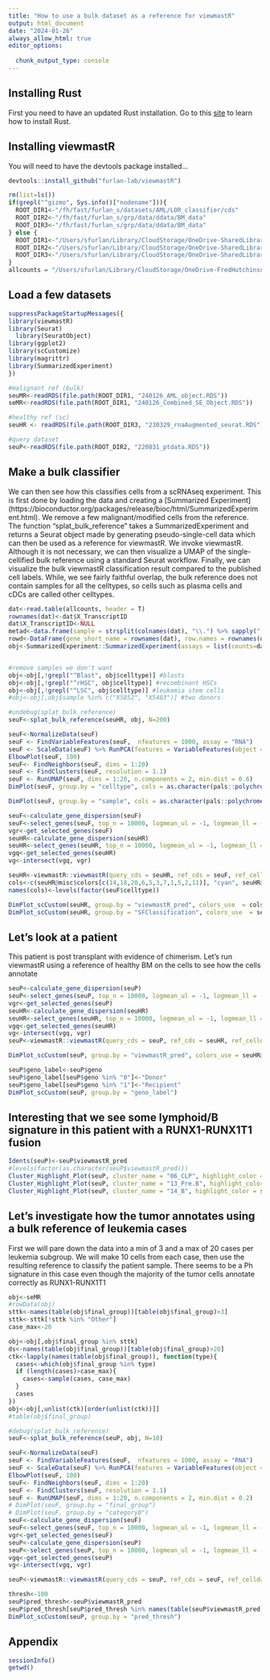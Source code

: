 ```yaml
---
title: "How to use a bulk dataset as a reference for viewmastR"
output: html_document
date: "2024-01-26"
always_allow_html: true
editor_options: 
  
  chunk_output_type: console
---
```


## Installing Rust

First you need to have an updated Rust installation. Go to this [site](https://www.rust-lang.org/tools/install) to learn how to install Rust.


## Installing viewmastR

You will need to have the devtools package installed...

```r
devtools::install_github("furlan-lab/viewmastR")
```

```r
rm(list=ls())
if(grepl("^gizmo", Sys.info()["nodename"])){
  ROOT_DIR1<-"/fh/fast/furlan_s/datasets/AML/LOR_classifier/cds"
  ROOT_DIR2<-"/fh/fast/furlan_s/grp/data/ddata/BM_data"
  ROOT_DIR3<-"/fh/fast/furlan_s/grp/data/ddata/BM_data"
} else {
  ROOT_DIR1<-"/Users/sfurlan/Library/CloudStorage/OneDrive-SharedLibraries-FredHutchinsonCancerCenter/Furlan_Lab - General/datasets/AML/LOR_classifier/cds"
  ROOT_DIR2<-"/Users/sfurlan/Library/CloudStorage/OneDrive-SharedLibraries-FredHutchinsonCancerCenter/Furlan_Lab - General/experiments/patient_marrows/aggr/cds/indy"
  ROOT_DIR3<-"/Users/sfurlan/Library/CloudStorage/OneDrive-SharedLibraries-FredHutchinsonCancerCenter/Furlan_Lab - General/datasets/Healthy_BM_greenleaf"
}
allcounts = "/Users/sfurlan/Library/CloudStorage/OneDrive-FredHutchinsonCancerCenter/computation/Analysis/ddata/MPAL/data/bulk/GSE74246_RNAseq_All_Counts.txt"
```

## Load a few datasets

```r
suppressPackageStartupMessages({
library(viewmastR)
library(Seurat)
  library(SeuratObject)
library(ggplot2)
library(scCustomize)
library(magrittr)
library(SummarizedExperiment)
})

#malignant ref (bulk)
seuMR<-readRDS(file.path(ROOT_DIR1, "240126_AML_object.RDS"))
seMR<-readRDS(file.path(ROOT_DIR1, "240126_Combined_SE_Object.RDS"))

#healthy ref (sc)
seuHR <- readRDS(file.path(ROOT_DIR3, "230329_rnaAugmented_seurat.RDS"))

#query dataset
seuP<-readRDS(file.path(ROOT_DIR2, "220831_ptdata.RDS"))

```


## Make a bulk classifier

We can then see how this classifies cells from a scRNAseq experiment.  This is first done by loading the data and creating a [Summarized Experiment] (https://bioconductor.org/packages/release/bioc/html/SummarizedExperiment.html).  We remove a few malignant/modified cells from the reference.  The function "splat_bulk_reference" takes a SummarizedExperiment and returns a Seurat object made by generating pseudo-single-cell data which can then be used as a reference for viewmastR.  We invoke viewmastR.  Although it is not necessary, we can then visualize a UMAP of the single-cellified bulk reference using a standard Seurat workflow.  Finally, we can visualize the bulk viewmastR classification result compared to the published cell labels.  While, we see fairly faithful overlap, the bulk reference does not contain samples for all the celltypes, so cells such as plasma cells and cDCs are called other celltypes.

```r

dat<-read.table(allcounts, header = T)
rownames(dat)<-dat$X_TranscriptID
dat$X_TranscriptID<-NULL
metad<-data.frame(sample = strsplit(colnames(dat), "\\.") %>% sapply("[[", 1), celltype = strsplit(colnames(dat), "\\.") %>% sapply("[[", 2))
rowd<-DataFrame(gene_short_name = rownames(dat), row.names = rownames(dat))
obj<-SummarizedExperiment::SummarizedExperiment(assays = list(counts=dat), rowData = rowd, colData = metad)


#remove samples we don't want
obj<-obj[,!grepl("^Blast", obj$celltype)] #blasts
obj<-obj[,!grepl("^rHSC", obj$celltype)] #recombinant HSCs
obj<-obj[,!grepl("^LSC", obj$celltype)] #leukemia stem cells
#obj<-obj[,obj$sample %in% c("X5852", "X5483")] #two donors

#undebug(splat_bulk_reference)
seuF<-splat_bulk_reference(seuHR, obj, N=200)

seuF<-NormalizeData(seuF)
seuF <- FindVariableFeatures(seuF,  nfeatures = 1000, assay = "RNA")
seuF <- ScaleData(seuF) %>% RunPCA(features = VariableFeatures(object = seuF), npcs = 100)
ElbowPlot(seuF, 100) 
seuF<- FindNeighbors(seuF, dims = 1:20)
seuF <- FindClusters(seuF, resolution = 1.1)
seuF <- RunUMAP(seuF, dims = 1:20, n.components = 2, min.dist = 0.6)
DimPlot(seuF, group.by = "celltype", cols = as.character(pals::polychrome(20)))

DimPlot(seuF, group.by = "sample", cols = as.character(pals::polychrome(20)))

seuF<-calculate_gene_dispersion(seuF)
seuF<-select_genes(seuF, top_n = 10000, logmean_ul = -1, logmean_ll = -8)
vgr<-get_selected_genes(seuF)
seuHR<-calculate_gene_dispersion(seuHR)
seuHR<-select_genes(seuHR, top_n = 10000, logmean_ul = -1, logmean_ll = -8)
vgq<-get_selected_genes(seuHR)
vg<-intersect(vgq, vgr)

seuHR<-viewmastR::viewmastR(query_cds = seuHR, ref_cds = seuF, ref_celldata_col = "celltype", selected_genes = vg)
cols<-c(seuHR@misc$colors[c(14,18,20,6,5,3,7,1,5,2,11)], "cyan", seuHR@misc$colors[c(21)])
names(cols)<-levels(factor(seuF$celltype))

DimPlot_scCustom(seuHR, group.by = "viewmastR_pred", colors_use  = cols, label = T, repel = T, label.box = T, label.color = "white")
DimPlot_scCustom(seuHR, group.by = "SFClassification", colors_use  = seuHR@misc$colors, label = T, repel = T, label.box = T, label.color = "white")

```


## Let's look at a patient

This patient is post transplant with evidence of chimerism.  Let's run viewmastR using a reference of healthy BM on the cells to see how the cells annotate

```r
seuP<-calculate_gene_dispersion(seuP)
seuP<-select_genes(seuP, top_n = 10000, logmean_ul = -1, logmean_ll = -8)
vgr<-get_selected_genes(seuP)
seuHR<-calculate_gene_dispersion(seuHR)
seuHR<-select_genes(seuHR, top_n = 10000, logmean_ul = -1, logmean_ll = -8)
vgq<-get_selected_genes(seuHR)
vg<-intersect(vgq, vgr)
seuP<-viewmastR::viewmastR(query_cds = seuP, ref_cds = seuHR, ref_celldata_col = "SFClassification", selected_genes = vg)

DimPlot_scCustom(seuP, group.by = "viewmastR_pred", colors_use = seuHR@misc$colors)
```

```r
seuP$geno_label<-seuP$geno
seuP$geno_label[seuP$geno %in% "0"]<-"Donor"
seuP$geno_label[seuP$geno %in% "1"]<-"Recipient"
DimPlot_scCustom(seuP, group.by = "geno_label")
```


## Interesting that we see some lymphoid/B signature in this patient with a RUNX1-RUNX1T1 fusion
```r
Idents(seuP)<-seuP$viewmastR_pred
#levels(factor(as.character(seuP$viewmastR_pred)))
Cluster_Highlight_Plot(seuP, cluster_name = "06_CLP", highlight_color = seuHR@misc$colors)
Cluster_Highlight_Plot(seuP, cluster_name = "13_Pre.B", highlight_color = seuHR@misc$colors)
Cluster_Highlight_Plot(seuP, cluster_name = "14_B", highlight_color = seuHR@misc$colors)
```



## Let's investigate how the tumor annotates using a bulk reference of leukemia cases

First we will pare down the data into a min of 3 and a max of 20 cases per leukemia subgroup.  We will make 10 cells from each case, then use the resulting reference to classify the patient sample.  There seems to be a Ph signature in this case even though the majority of the tumor cells annotate correctly as RUNX1-RUNX1T1

```r
obj<-seMR
#rowData(obj)
sttk<-names(table(obj$final_group))[table(obj$final_group)>3]
sttk<-sttk[!sttk %in% "Other"]
case_max<-20

obj<-obj[,obj$final_group %in% sttk]
ds<-names(table(obj$final_group))[table(obj$final_group)>20]
ctk<-lapply(names(table(obj$final_group)), function(type){
  cases<-which(obj$final_group %in% type)
  if (length(cases)>case_max){
    cases<-sample(cases, case_max)
  }
  cases
})
obj<-obj[,unlist(ctk)[order(unlist(ctk))]]
#table(obj$final_group)

#debug(splat_bulk_reference)
seuF<-splat_bulk_reference(seuP, obj, N=10)

seuF<-NormalizeData(seuF)
seuF <- FindVariableFeatures(seuF,  nfeatures = 1000, assay = "RNA")
seuF <- ScaleData(seuF) %>% RunPCA(features = VariableFeatures(object = seuF), npcs = 100)
ElbowPlot(seuF, 100) 
seuF<- FindNeighbors(seuF, dims = 1:20)
seuF <- FindClusters(seuF, resolution = 1.1)
seuF <- RunUMAP(seuF, dims = 1:20, n.components = 2, min.dist = 0.2)
# DimPlot(seuF, group.by = "final_group")
# DimPlot(seuF, group.by = "category0")
seuF<-calculate_gene_dispersion(seuF)
seuF<-select_genes(seuF, top_n = 10000, logmean_ul = -1, logmean_ll = -8)
vgr<-get_selected_genes(seuF)
seuP<-calculate_gene_dispersion(seuP)
seuP<-select_genes(seuP, top_n = 10000, logmean_ul = -1, logmean_ll = -8)
vgq<-get_selected_genes(seuP)
vg<-intersect(vgq, vgr)

seuP<-viewmastR::viewmastR(query_cds = seuP, ref_cds = seuF, ref_celldata_col = "final_group", selected_genes = vg)

thresh<-100
seuP$pred_thresh<-seuP$viewmastR_pred
seuP$pred_thresh[seuP$pred_thresh %in% names(table(seuP$viewmastR_pred))[table(seuP$viewmastR_pred)<thresh]]<-"Other"
DimPlot_scCustom(seuP, group.by = "pred_thresh")


```


## Appendix
```r
sessionInfo()
getwd()
```
